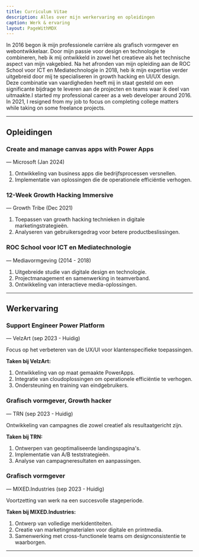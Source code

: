 ```yaml
---
title: Curriculum Vitae
description: Alles over mijn werkervaring en opleidingen
caption: Werk & ervaring
layout: PageWithMDX
---
```


In 2016 begon ik mijn professionele carrière als grafisch vormgever en webontwikkelaar. Door mijn passie voor design en technologie te combineren, heb ik mij ontwikkeld in zowel het creatieve als het technische aspect van mijn vakgebied. Na het afronden van mijn opleiding aan de ROC School voor ICT en Mediatechnologie in 2018, heb ik mijn expertise verder uitgebreid door mij te specialiseren in growth hacking en UI/UX design. Deze combinatie van vaardigheden heeft mij in staat gesteld om een significante bijdrage te leveren aan de projecten en teams waar ik deel van uitmaakte.I started my professional career as a web developer around 2016. In 2021, I resigned from my job to focus on completing college matters while taking on some freelance projects.

---

## Opleidingen

### Create and manage canvas apps with Power Apps
— Microsoft   (Jan 2024)

1. Ontwikkeling van business apps die bedrijfsprocessen versnellen.
2. Implementatie van oplossingen die de operationele efficiëntie verhogen.

### 12-Week Growth Hacking Immersive 
— Growth Tribe (Dec 2021)

1. Toepassen van growth hacking technieken in digitale marketingstrategieën.
2. Analyseren van gebruikersgedrag voor betere productbeslissingen.

### ROC School voor ICT en Mediatechnologie 
— Mediavormgeving (2014 - 2018)

1. Uitgebreide studie van digitale design en technologie.
2. Projectmanagement en samenwerking in teamverband.
3. Ontwikkeling van interactieve media-oplossingen.


---


## Werkervaring

### Support Engineer Power Platform
— VelzArt (sep 2023 - Huidig)

Focus op het verbeteren van de UX/UI voor klantenspecifieke toepassingen.

**Taken bij VelzArt:**

1. Ontwikkeling van op maat gemaakte PowerApps.
2. Integratie van cloudoplossingen om operationele efficiëntie te verhogen.
3. Ondersteuning en training van eindgebruikers.



### Grafisch vormgever, Growth hacker
— TRN (sep 2023 - Huidig)

Ontwikkeling van campagnes die zowel creatief als resultaatgericht zijn.

**Taken bij TRN:**

1. Ontwerpen van geoptimaliseerde landingspagina's.
2. Implementatie van A/B teststrategieën.
3. Analyse van campagneresultaten en aanpassingen.

### Grafisch vormgever
— MIXED.Industries (sep 2023 - Huidig)

Voortzetting van werk na een succesvolle stageperiode.

**Taken bij MIXED.Industries:**

1. Ontwerp van volledige merkidentiteiten.
2. Creatie van marketingmaterialen voor digitale en printmedia.
3. Samenwerking met cross-functionele teams om designconsistentie te waarborgen.


---



